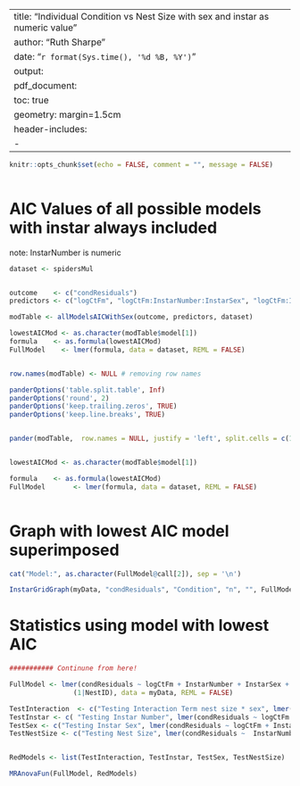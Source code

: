 

---
title: "Individual Condition vs Nest Size with sex and instar as numeric value"
author: "Ruth Sharpe"
date: "`r format(Sys.time(), '%d %B, %Y')`"
output:
  pdf_document:
    toc: true
geometry: margin=1.5cm
header-includes:
    - \usepackage{caption}
---

\captionsetup[table]{labelformat=empty}

```{r include = FALSE}
knitr::opts_chunk$set(echo = FALSE, comment = "", message = FALSE)
	
```

AIC Values of all possible models with instar always included
====================

note: InstarNumber is numeric

```{r kable, results='asis',  echo = FALSE, warnings = FALSE, message = FALSE}

dataset <- spidersMul


outcome    <- c("condResiduals")
predictors <- c("logCtFm", "logCtFm:InstarNumber:InstarSex", "logCtFm:InstarNumber", "InstarSex:InstarNumber", "InstarSex:logCtFm")

modTable <- allModelsAICWithSex(outcome, predictors, dataset)

lowestAICMod <- as.character(modTable$model[1])
formula    <- as.formula(lowestAICMod)
FullModel    <- lmer(formula, data = dataset, REML = FALSE)


row.names(modTable) <- NULL # removing row names

panderOptions('table.split.table', Inf)
panderOptions('round', 2)
panderOptions('keep.trailing.zeros', TRUE)
panderOptions('keep.line.breaks', TRUE)


pander(modTable,  row.names = NULL, justify = 'left', split.cells = c(1, 2, 61, 2))


lowestAICMod <- as.character(modTable$model[1])

formula    <- as.formula(lowestAICMod)
FullModel       <- lmer(formula, data = dataset, REML = FALSE)
	
```



Graph with lowest AIC model superimposed
====================
 

```{r, fig.height=7, fig.width=13}


cat("Model:", as.character(FullModel@call[2]), sep = '\n')

InstarGridGraph(myData, "condResiduals", "Condition", "n", "", FullModel, "y")

```

\pagebreak


Statistics using model with lowest AIC
====================


```{r Stats,  results='asis', echo = FALSE, comment = "", }

########### Continune from here!

FullModel <- lmer(condResiduals ~ logCtFm + InstarNumber + InstarSex + logCtFm:InstarSex +
				(1|NestID), data = myData, REML = FALSE)

TestInteraction  <- c("Testing Interaction Term nest size * sex", lmer(condResiduals ~ logCtFm + InstarNumber + InstarSex  + (1|NestID), data = myData, REML = FALSE))
TestInstar <- c( "Testing Instar Number", lmer(condResiduals ~ logCtFm + InstarSex + logCtFm:InstarSex + (1|NestID), data = myData, REML = FALSE))
TestSex <- c("Testing Instar Sex", lmer(condResiduals ~ logCtFm + InstarNumber  +  (1|NestID), data = myData, REML = FALSE))
TestNestSize <- c("Testing Nest Size", lmer(condResiduals ~  InstarNumber + InstarSex  + (1|NestID) , data = myData, REML = FALSE))


RedModels <- list(TestInteraction, TestInstar, TestSex, TestNestSize)

MRAnovaFun(FullModel, RedModels)

```
